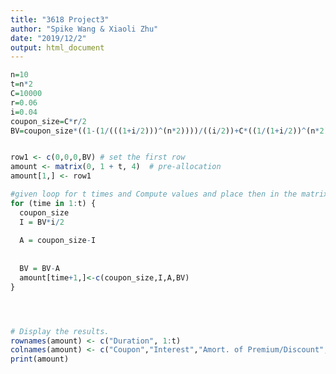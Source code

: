 ---
title: "3618 Project3"
author: "Spike Wang & Xiaoli Zhu"
date: "2019/12/2"
output: html_document
---

```{r}
n=10
t=n*2
C=10000
r=0.06
i=0.04
coupon_size=C*r/2
BV=coupon_size*((1-(1/(((1+i/2)))^(n*2))))/((i/2))+C*((1/(1+i/2))^(n*2)) # calculate Book Value at time 1   


row1 <- c(0,0,0,BV) # set the first row
amount <- matrix(0, 1 + t, 4)  # pre-allocation 
amount[1,] <- row1

#given loop for t times and Compute values and place then in the matrix.
for (time in 1:t) {
  coupon_size
  I = BV*i/2
  
  A = coupon_size-I
  
  
  BV = BV-A
  amount[time+1,]<-c(coupon_size,I,A,BV)
}




# Display the results.
rownames(amount) <- c("Duration", 1:t)
colnames(amount) <- c("Coupon","Interest","Amort. of Premium/Discount","Book Value")
print(amount)

```

